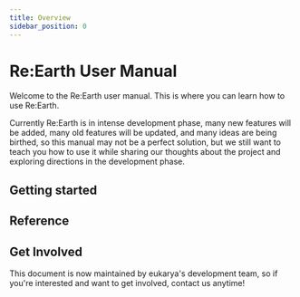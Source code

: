 ```yaml
---
title: Overview
sidebar_position: 0
---
```


# Re:Earth User Manual

Welcome to the Re:Earth user manual. This is where you can learn how to use Re:Earth.

Currently Re:Earth is in intense development phase, many new features will be added, many old features will be updated, and many ideas are being birthed, so this manual may not be a perfect solution, but we still want to teach you how to use it while sharing our thoughts about the project and exploring directions in the development phase.

## Getting started

<div class="margin-vert--lg">
 
   <Grid>
    <SimpleCard title="Environment setting" link="/user-manual/getting-started/environment_ setting"/>
    <SimpleCard title="Making your first project" link="/user-manual/project-and-workspace/project/create-a-new-project"/>
    <SimpleCard title="Understanding Re:Earth UI" link="/user-manual/getting-started/understanding-reearth-ui/overview"/>
  </Grid>
 
</div>

## Reference

<div class="margin-vert--lg">
  <Grid>
    <Card title="Project" link="/user-manual/project-and-workspace/project/overview" image="/img/user-manual/project.png"/>
    <Card title="Workspace" link="/user-manual/project-and-workspace/workspace/overview" image="/img/user-manual/workspace.png"/>
    <Card title="Scene" link="/user-manual/project-and-workspace/scene/overview" image="/img/user-manual/scene.png"/>
    <Card title="Widget" link="/user-manual/Widget & Align system/Idea of widget/" image="/img/user-manual/widget.png"/>
     <Card title="Infobox" link="/user-manual/infobox/overview" image="/img/user-manual/infobox.png"/>
    <Card title="Asset" link="/user-manual/Asset/Idea of assets/" image="/img/user-manual/asset.png"/>
     <Card title="Publication" link="/user-manual/publication/Subdomains and Custom domains/" image="/img/user-manual/publication.png"/>
    <Card title="3D data" link="/user-manual/project-and-workspace/layers/reearth-layers/3D Model/" image="/img/user-manual/3d-data.png"/>
  </Grid>
</div>

## Get Involved

This document is now maintained by eukarya's development team, so if you're interested and want to get involved, contact us anytime!


